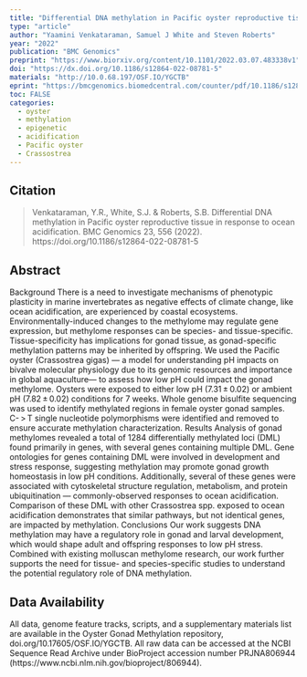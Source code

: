 ```yaml
---
title: "Differential DNA methylation in Pacific oyster reproductive tissue in response to ocean acidification"
type: "article"
author: "Yaamini Venkataraman, Samuel J White and Steven Roberts"
year: "2022"
publication: "BMC Genomics"
preprint: "https://www.biorxiv.org/content/10.1101/2022.03.07.483338v1"
doi: "https://dx.doi.org/10.1186/s12864-022-08781-5"
materials: "http://10.0.68.197/OSF.IO/YGCTB"
eprint: "https://bmcgenomics.biomedcentral.com/counter/pdf/10.1186/s12864-022-08781-5.pdf"
toc: FALSE
categories:
  - oyster
  - methylation
  - epigenetic
  - acidification
  - Pacific oyster
  - Crassostrea
---
```


## Citation

> Venkataraman, Y.R., White, S.J. & Roberts, S.B. Differential DNA methylation in Pacific oyster reproductive tissue in response to ocean acidification. BMC Genomics 23, 556 (2022). https://doi.org/10.1186/s12864-022-08781-5

## Abstract

Background
There is a need to investigate mechanisms of phenotypic plasticity in marine invertebrates as negative effects of climate change, like ocean acidification, are experienced by coastal ecosystems. Environmentally-induced changes to the methylome may regulate gene expression, but methylome responses can be species- and tissue-specific. Tissue-specificity has implications for gonad tissue, as gonad-specific methylation patterns may be inherited by offspring. We used the Pacific oyster (Crassostrea gigas) — a model for understanding pH impacts on bivalve molecular physiology due to its genomic resources and importance in global aquaculture— to assess how low pH could impact the gonad methylome. Oysters were exposed to either low pH (7.31 ± 0.02) or ambient pH (7.82 ± 0.02) conditions for 7 weeks. Whole genome bisulfite sequencing was used to identify methylated regions in female oyster gonad samples. C- > T single nucleotide polymorphisms were identified and removed to ensure accurate methylation characterization.
Results
Analysis of gonad methylomes revealed a total of 1284 differentially methylated loci (DML) found primarily in genes, with several genes containing multiple DML. Gene ontologies for genes containing DML were involved in development and stress response, suggesting methylation may promote gonad growth homeostasis in low pH conditions. Additionally, several of these genes were associated with cytoskeletal structure regulation, metabolism, and protein ubiquitination — commonly-observed responses to ocean acidification. Comparison of these DML with other Crassostrea spp. exposed to ocean acidification demonstrates that similar pathways, but not identical genes, are impacted by methylation.
Conclusions
Our work suggests DNA methylation may have a regulatory role in gonad and larval development, which would shape adult and offspring responses to low pH stress. Combined with existing molluscan methylome research, our work further supports the need for tissue- and species-specific studies to understand the potential regulatory role of DNA methylation.




## Data Availability

All data, genome feature tracks, scripts, and a supplementary materials list are available in the Oyster Gonad Methylation repository, doi.org/10.17605/OSF.IO/YGCTB. All raw data can be accessed at the NCBI Sequence Read Archive under BioProject accession number PRJNA806944 (https://www.ncbi.nlm.nih.gov/bioproject/806944).
